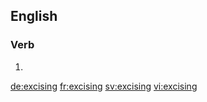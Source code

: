 
==English==

===Verb===
{{head|en}}

# {{present participle of|excise|lang=en}}

[[de:excising]]
[[fr:excising]]
[[sv:excising]]
[[vi:excising]]